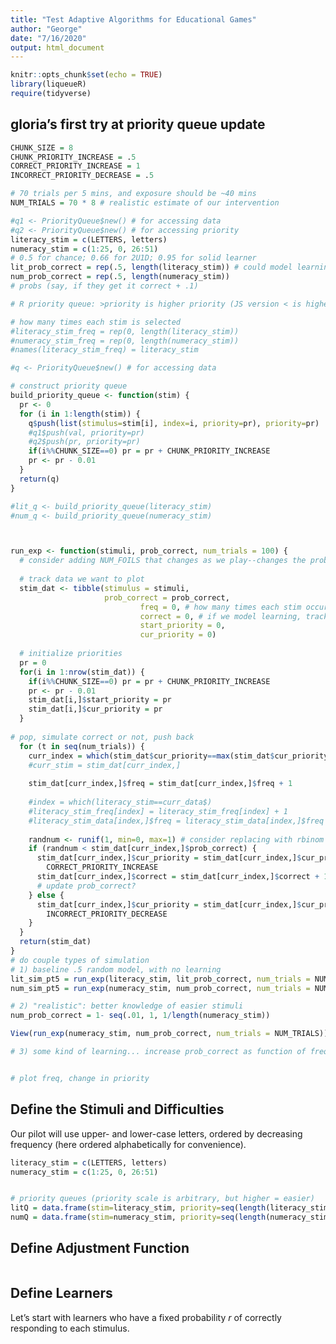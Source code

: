```yaml
---
title: "Test Adaptive Algorithms for Educational Games"
author: "George"
date: "7/16/2020"
output: html_document
---
```


```r
knitr::opts_chunk$set(echo = TRUE)
library(liqueueR)
require(tidyverse)
```

## gloria's first try at priority queue update

```r
CHUNK_SIZE = 8
CHUNK_PRIORITY_INCREASE = .5
CORRECT_PRIORITY_INCREASE = 1
INCORRECT_PRIORITY_DECREASE = .5

# 70 trials per 5 mins, and exposure should be ~40 mins
NUM_TRIALS = 70 * 8 # realistic estimate of our intervention 

#q1 <- PriorityQueue$new() # for accessing data
#q2 <- PriorityQueue$new() # for accessing priority
literacy_stim = c(LETTERS, letters)
numeracy_stim = c(1:25, 0, 26:51)
# 0.5 for chance; 0.66 for 2U1D; 0.95 for solid learner
lit_prob_correct = rep(.5, length(literacy_stim)) # could model learning if we increase these
num_prob_correct = rep(.5, length(numeracy_stim)) 
# probs (say, if they get it correct + .1)

# R priority queue: >priority is higher priority (JS version < is higher)

# how many times each stim is selected
#literacy_stim_freq = rep(0, length(literacy_stim))
#numeracy_stim_freq = rep(0, length(numeracy_stim))
#names(literacy_stim_freq) = literacy_stim

#q <- PriorityQueue$new() # for accessing data

# construct priority queue 
build_priority_queue <- function(stim) {
  pr <- 0
  for (i in 1:length(stim)) {
    q$push(list(stimulus=stim[i], index=i, priority=pr), priority=pr)
    #q1$push(val, priority=pr)
    #q2$push(pr, priority=pr)
    if(i%%CHUNK_SIZE==0) pr = pr + CHUNK_PRIORITY_INCREASE
    pr <- pr - 0.01
  }
  return(q)
}

#lit_q <- build_priority_queue(literacy_stim)
#num_q <- build_priority_queue(numeracy_stim)



run_exp <- function(stimuli, prob_correct, num_trials = 100) {
  # consider adding NUM_FOILS that changes as we play--changes the probability of correct choice
  
  # track data we want to plot
  stim_dat <- tibble(stimulus = stimuli, 
                     prob_correct = prob_correct,
                             freq = 0, # how many times each stim occurs
                             correct = 0, # if we model learning, track this
                             start_priority = 0, 
                             cur_priority = 0)
  
  # initialize priorities
  pr = 0
  for(i in 1:nrow(stim_dat)) {
    if(i%%CHUNK_SIZE==0) pr = pr + CHUNK_PRIORITY_INCREASE
    pr <- pr - 0.01
    stim_dat[i,]$start_priority = pr
    stim_dat[i,]$cur_priority = pr
  }
  
# pop, simulate correct or not, push back
  for (t in seq(num_trials)) {
    curr_index = which(stim_dat$cur_priority==max(stim_dat$cur_priority)) #
    #curr_stim = stim_dat[curr_index,]
    
    stim_dat[curr_index,]$freq = stim_dat[curr_index,]$freq + 1
    
    #index = which(literacy_stim==curr_data$)
    #literacy_stim_freq[index] = literacy_stim_freq[index] + 1
    #literacy_stim_data[index,]$freq = literacy_stim_data[index,]$freq + 1
    
    randnum <- runif(1, min=0, max=1) # consider replacing with rbinom and using NFOILS to change probability of success
    if (randnum < stim_dat[curr_index,]$prob_correct) {
      stim_dat[curr_index,]$cur_priority = stim_dat[curr_index,]$cur_priority - 
        CORRECT_PRIORITY_INCREASE
      stim_dat[curr_index,]$correct = stim_dat[curr_index,]$correct + 1
      # update prob_correct? 
    } else {
      stim_dat[curr_index,]$cur_priority = stim_dat[curr_index,]$cur_priority - 
        INCORRECT_PRIORITY_DECREASE
    }
  }
  return(stim_dat)
}
# do couple types of simulation
# 1) baseline .5 random model, with no learning
lit_sim_pt5 = run_exp(literacy_stim, lit_prob_correct, num_trials = NUM_TRIALS)
num_sim_pt5 = run_exp(numeracy_stim, num_prob_correct, num_trials = NUM_TRIALS)

# 2) "realistic": better knowledge of easier stimuli
num_prob_correct = 1- seq(.01, 1, 1/length(numeracy_stim))

View(run_exp(numeracy_stim, num_prob_correct, num_trials = NUM_TRIALS))

# 3) some kind of learning... increase prob_correct as function of freq  (up to 1)


# plot freq, change in priority 
```
## Define the Stimuli and Difficulties

Our pilot will use upper- and lower-case letters, ordered by decreasing frequency (here ordered alphabetically for convenience).

```r

literacy_stim = c(LETTERS, letters)
numeracy_stim = c(1:25, 0, 26:51)


# priority queues (priority scale is arbitrary, but higher = easier)
litQ = data.frame(stim=literacy_stim, priority=seq(length(literacy_stim), 1))
numQ = data.frame(stim=numeracy_stim, priority=seq(length(numeracy_stim), 1))

```

## Define Adjustment Function



```r


```


## Define Learners

Let's start with learners who have a fixed probability *r* of correctly responding to each stimulus.


